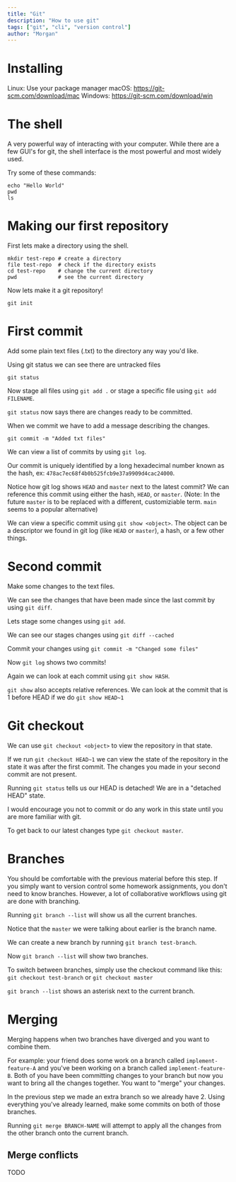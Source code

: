 ```yaml
---
title: "Git"
description: "How to use git"
tags: ["git", "cli", "version control"]
author: "Morgan"
---
```


# Installing
Linux: Use your package manager
macOS: https://git-scm.com/download/mac
Windows: https://git-scm.com/download/win


# The shell

A very powerful way of interacting with your computer.  While there are a few
GUI's for git, the shell interface is the most powerful and most widely used.

Try some of these commands:

```
echo "Hello World"
pwd
ls
```

# Making our first repository

First lets make a directory using the shell.
```
mkdir test-repo # create a directory
file test-repo  # check if the directory exists
cd test-repo    # change the current directory
pwd             # see the current directory
```

Now lets make it a git repository!
```
git init
```

# First commit

Add some plain text files (.txt) to the directory any way you'd like.

Using git status we can see there are untracked files
```
git status
```

Now stage all files using `git add .` or stage a specific file using `git add
FILENAME`.

`git status` now says there are changes ready to be committed.


When we commit we have to add a message describing the changes.
```
git commit -m "Added txt files"
```


We can view a list of commits by using `git log`.

Our commit is uniquely identified by a long hexadecimal number known as the
hash, ex: `478ac7ec68f4b0b525fcb9e37a9909d4cac24000`.

Notice how git log shows `HEAD` and `master` next to the latest commit? We can
reference this commit using either the hash, `HEAD`, or `master`. (Note: In the
future `master` is to be replaced with a different, customiziable term.  `main`
seems to a popular alternative)

We can view a specific commit using `git show <object>`.  The object can be a
descriptor we found in git log (like `HEAD` or `master`), a hash, or a few
other things.

# Second commit

Make some changes to the text files.

We can see the changes that have been made since the last commit by using `git
diff`.

Lets stage some changes using `git add`.

We can see our stages changes using `git diff --cached`

Commit your changes using `git commit -m "Changed some files"`

Now `git log` shows two commits!

Again we can look at each commit using `git show HASH`.

`git show` also accepts relative references.  We can look at the commit that is
1 before HEAD if we do `git show HEAD~1`

# Git checkout

We can use `git checkout <object>` to view the repository in that state.

If we run `git checkout HEAD~1` we can view the state of the repository in the
state it was after the first commit. The changes you made in your second commit
are not present.

Running `git status` tells us our HEAD is detached!  We are in a "detached
HEAD" state.

I would encourage you not to commit or do any work in this state until you are
more familiar with git.

To get back to our latest changes type `git checkout master`.

# Branches

You should be comfortable with the previous material before this step.  If you
simply want to version control some homework assignments, you don't need to
know branches.  However, a lot of collaborative workflows using git are done
with branching.

Running `git branch --list` will show us all the current branches.

Notice that the `master` we were talking about earlier is the branch name.

We can create a new branch by running `git branch test-branch`.

Now `git branch --list` will show two branches.

To switch between branches, simply use the checkout command like this: `git
checkout test-branch` or `git checkout master`

`git branch --list` shows an asterisk next to the current branch.


# Merging

Merging happens when two branches have diverged and you want to combine them.

For example: your friend does some work on a branch called
`implement-feature-A` and you've been working on a branch called
`implement-feature-B`.  Both of you have been committing changes to your branch
but now you want to bring all the changes together.  You want to "merge" your
changes.


In the previous step we made an extra branch so we already have 2.  Using
everything you've already learned, make some commits on both of those branches.


Running `git merge BRANCH-NAME` will attempt to apply all the changes from the
other branch onto the current branch.

## Merge conflicts

TODO